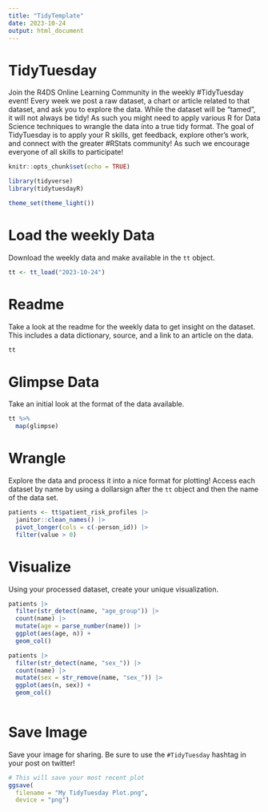 ```yaml
---
title: "TidyTemplate"
date: 2023-10-24
output: html_document
---
```


# TidyTuesday

Join the R4DS Online Learning Community in the weekly #TidyTuesday event!
Every week we post a raw dataset, a chart or article related to that dataset, and ask you to explore the data.
While the dataset will be “tamed”, it will not always be tidy! As such you might need to apply various R for Data Science techniques to wrangle the data into a true tidy format.
The goal of TidyTuesday is to apply your R skills, get feedback, explore other’s work, and connect with the greater #RStats community!
As such we encourage everyone of all skills to participate!

```r

knitr::opts_chunk$set(echo = TRUE)

library(tidyverse)
library(tidytuesdayR)

theme_set(theme_light())

```

# Load the weekly Data

Download the weekly data and make available in the `tt` object.

```r

tt <- tt_load("2023-10-24")

```


# Readme

Take a look at the readme for the weekly data to get insight on the dataset.
This includes a data dictionary, source, and a link to an article on the data.

```r

tt

```


# Glimpse Data

Take an initial look at the format of the data available.

```r

tt %>% 
  map(glimpse)

```

# Wrangle

Explore the data and process it into a nice format for plotting! Access each dataset by name by using a dollarsign after the `tt` object and then the name of the data set.

```r

patients <- tt$patient_risk_profiles |>
  janitor::clean_names() |>
  pivot_longer(cols = c(-person_id)) |>
  filter(value > 0)

```


# Visualize

Using your processed dataset, create your unique visualization.

```r

patients |>
  filter(str_detect(name, "age_group")) |>
  count(name) |>
  mutate(age = parse_number(name)) |>
  ggplot(aes(age, n)) +
  geom_col()

patients |>
  filter(str_detect(name, "sex_")) |>
  count(name) |>
  mutate(sex = str_remove(name, "sex_")) |>
  ggplot(aes(n, sex)) +
  geom_col()
  
```

# Save Image

Save your image for sharing. Be sure to use the `#TidyTuesday` hashtag in your post on twitter! 

```r

# This will save your most recent plot
ggsave(
  filename = "My TidyTuesday Plot.png",
  device = "png")

```
